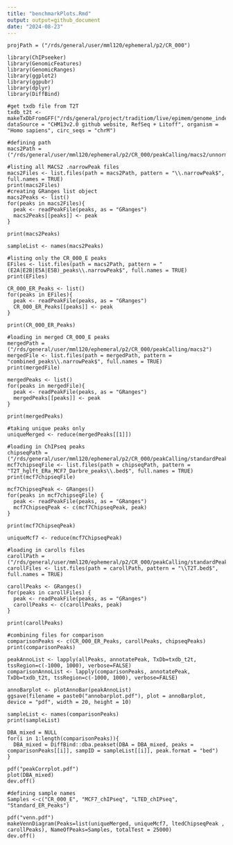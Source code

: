 ```yaml
---
title: "benchmarkPlots.Rmd"
output: output=github_document
date: "2024-08-23"
---
```


```setting
projPath = ("/rds/general/user/mml120/ephemeral/p2/CR_000")
```

```Packages
library(ChIPseeker)
library(GenomicFeatures)
library(GenomicRanges)
library(ggplot2)
library(ggpubr)
library(dplyr)
library(DiffBind)
```

```T2T
#get txdb file from T2T
txdb_t2t <- makeTxDbFromGFF("/rds/general/project/traditiom/live/epimem/genome_indexes/chm13v2.0/chm13v2.0_RefSeq_Liftoff_v4.gff3", dataSource = "CHM13v2.0 github website, RefSeq + Litoff", organism = "Homo sapiens", circ_seqs = "chrM")
```

```Loading
#defining path
macs2Path = ("/rds/general/user/mml120/ephemeral/p2/CR_000/peakCalling/macs2/unnorm_Ig")

#listing all MACS2 .narrowPeak files
macs2Files <- list.files(path = macs2Path, pattern = "\\.narrowPeak$", full.names = TRUE)
print(macs2Files)
#creating GRanges list object
macs2Peaks <- list()
for(peaks in macs2Files){
  peak <- readPeakFile(peaks, as = "GRanges")
  macs2Peaks[[peaks]] <- peak
}

print(macs2Peaks)

sampleList <- names(macs2Peaks)

#listing only the CR_000_E peaks
EFiles <- list.files(path = macs2Path, pattern = "(E2A|E2B|E5A|E5B)_peaks\\.narrowPeak$", full.names = TRUE)
print(EFiles)

CR_000_ER_Peaks <- list()
for(peaks in EFiles){
  peak <- readPeakFile(peaks, as = "GRanges")
  CR_000_ER_Peaks[[peaks]] <- peak
}

print(CR_000_ER_Peaks)

#loading in merged CR_000_E peaks
mergedPath = ("/rds/general/user/mml120/ephemeral/p2/CR_000/peakCalling/macs2")
mergedFile <- list.files(path = mergedPath, pattern = "combined_peaks\\.narrowPeak$", full.names = TRUE)
print(mergedFile)

mergedPeaks <- list()
for(peaks in mergedFile){
  peak <- readPeakFile(peaks, as = "GRanges")
  mergedPeaks[[peaks]] <- peak
}

print(mergedPeaks)

#taking unique peaks only
uniqueMerged <- reduce(mergedPeaks[[1]])

#loading in ChIPseq peaks
chipseqPath = ("/rds/general/user/mml120/ephemeral/p2/CR_000/peakCalling/standardPeaks/luca_chipseq")
mcf7chipseqFile <- list.files(path = chipseqPath, pattern = "T2T_hglft_ERa_MCF7_Darbre_peaks\\.bed$", full.names = TRUE)
print(mcf7chipseqFile)

mcf7ChipseqPeak <- GRanges()
for(peaks in mcf7chipseqFile) {
  peak <- readPeakFile(peaks, as = "GRanges")
  mcf7ChipseqPeak <- c(mcf7ChipseqPeak, peak)
}

print(mcf7ChipseqPeak)

uniqueMcf7 <- reduce(mcf7ChipseqPeak)

#loading in carolls files
carollPath = ("/rds/general/user/mml120/ephemeral/p2/CR_000/peakCalling/standardPeaks")
carollFiles <- list.files(path = carollPath, pattern = "\\T2T.bed$", full.names = TRUE)

carollPeaks <- GRanges()
for(peaks in carollFiles) {
  peak <- readPeakFile(peaks, as = "GRanges")
  carollPeaks <- c(carollPeaks, peak)
}

print(carollPeaks)

#combining files for comparison
comparisonPeaks <- c(CR_000_ER_Peaks, carollPeaks, chipseqPeaks)
print(comparisonPeaks)
```

```annotating
peakAnnoList <- lapply(allPeaks, annotatePeak, TxDb=txdb_t2t, tssRegion=c(-1000, 1000), verbose=FALSE)
comparisonAnnoList <- lapply(comparisonPeaks, annotatePeak, TxDb=txdb_t2t, tssRegion=c(-1000, 1000), verbose=FALSE)
```

```feature
annoBarplot <- plotAnnoBar(peakAnnoList)
ggsave(filename = paste0("annobarplot.pdf"), plot = annoBarplot, device = "pdf", width = 20, height = 10)
```

```creating
sampleList <- names(comparisonPeaks)
print(sampleList)

DBA_mixed = NULL
for(i in 1:length(comparisonPeaks)){
  DBA_mixed = DiffBind::dba.peakset(DBA = DBA_mixed, peaks = comparisonPeaks[[i]], sampID = sampleList[[i]], peak.format = "bed")
}
```

```correlation
pdf("peakCorrplot.pdf")
plot(DBA_mixed)
dev.off()
```

```venn
#defining sample names
Samples <-c("CR_000_E", "MCF7_chIPseq", "LTED_chIPseq", "Standard_ER_Peaks")

pdf("venn.pdf")
makeVennDiagram(Peaks=list(uniqueMerged, uniqueMcf7, ltedChipseqPeak , carollPeaks), NameOfPeaks=Samples, totalTest = 25000)
dev.off()
```
